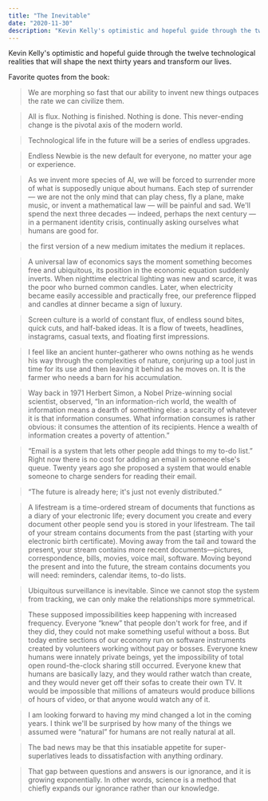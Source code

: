 ```yaml
---
title: "The Inevitable"
date: "2020-11-30"
description: "Kevin Kelly's optimistic and hopeful guide through the twelve technological realities that will shape the next thirty years and transform our lives."
---
```


Kevin Kelly's optimistic and hopeful guide through the twelve technological realities that will shape the next thirty years and transform our lives.

Favorite quotes from the book:

> We are morphing so fast that our ability to invent new things outpaces the rate we can civilize them.

> All is flux. Nothing is finished. Nothing is done. This never-ending change is the pivotal axis of the modern world.

> Technological life in the future will be a series of endless upgrades.

> Endless Newbie is the new default for everyone, no matter your age or experience.

> As we invent more species of AI, we will be forced to surrender more of what is supposedly unique about humans. Each step of surrender — we are not the only mind that can play chess, fly a plane, make music, or invent a mathematical law — will be painful and sad. We'll spend the next three decades — indeed, perhaps the next century — in a permanent identity crisis, continually asking ourselves what humans are good for.

> the first version of a new medium imitates the medium it replaces.

> A universal law of economics says the moment something becomes free and ubiquitous, its position in the economic equation suddenly inverts. When nighttime electrical lighting was new and scarce, it was the poor who burned common candles. Later, when electricity became easily accessible and practically free, our preference flipped and candles at dinner became a sign of luxury.

> Screen culture is a world of constant flux, of endless sound bites, quick cuts, and half-baked ideas. It is a flow of tweets, headlines, instagrams, casual texts, and floating first impressions.

> I feel like an ancient hunter-gatherer who owns nothing as he wends his way through the complexities of nature, conjuring up a tool just in time for its use and then leaving it behind as he moves on. It is the farmer who needs a barn for his accumulation.

> Way back in 1971 Herbert Simon, a Nobel Prize-winning social scientist, observed, “In an information-rich world, the wealth of information means a dearth of something else: a scarcity of whatever it is that information consumes. What information consumes is rather obvious: it consumes the attention of its recipients. Hence a wealth of information creates a poverty of attention.”

> “Email is a system that lets other people add things to my to-do list.” Right now there is no cost for adding an email in someone else's queue. Twenty years ago she proposed a system that would enable someone to charge senders for reading their email.

> “The future is already here; it's just not evenly distributed.”

> A lifestream is a time-ordered stream of documents that functions as a diary of your electronic life; every document you create and every document other people send you is stored in your lifestream. The tail of your stream contains documents from the past (starting with your electronic birth certificate). Moving away from the tail and toward the present, your stream contains more recent documents—pictures, correspondence, bills, movies, voice mail, software. Moving beyond the present and into the future, the stream contains documents you will need: reminders, calendar items, to-do lists.

> Ubiquitous surveillance is inevitable. Since we cannot stop the system from tracking, we can only make the relationships more symmetrical.

> These supposed impossibilities keep happening with increased frequency. Everyone “knew” that people don't work for free, and if they did, they could not make something useful without a boss. But today entire sections of our economy run on software instruments created by volunteers working without pay or bosses. Everyone knew humans were innately private beings, yet the impossibility of total open round-the-clock sharing still occurred. Everyone knew that humans are basically lazy, and they would rather watch than create, and they would never get off their sofas to create their own TV. It would be impossible that millions of amateurs would produce billions of hours of video, or that anyone would watch any of it.

> I am looking forward to having my mind changed a lot in the coming years. I think we'll be surprised by how many of the things we assumed were “natural” for humans are not really natural at all.

> The bad news may be that this insatiable appetite for super-superlatives leads to dissatisfaction with anything ordinary.

> That gap between questions and answers is our ignorance, and it is growing exponentially. In other words, science is a method that chiefly expands our ignorance rather than our knowledge.
